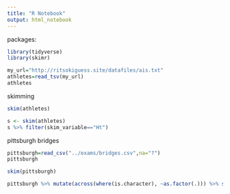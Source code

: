 ```yaml
---
title: "R Notebook"
output: html_notebook
---
```


packages:

```r
library(tidyverse)
library(skimr)
```


```r
my_url="http://ritsokiguess.site/datafiles/ais.txt"
athletes=read_tsv(my_url)
athletes
```

skimming

```r
skim(athletes)
```

```r
s <- skim(athletes)
s %>% filter(skim_variable=="Ht")

```

pittsburgh bridges

```r
pittsburgh=read_csv("../exams/bridges.csv",na="?")
pittsburgh
```

```r
skim(pittsburgh)
```

```r
pittsburgh %>% mutate(across(where(is.character), ~as.factor(.))) %>% skim()
```

